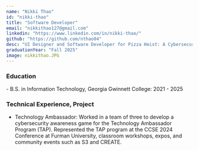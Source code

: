 ```yaml
---
name: "Nikki Thao"
id: "nikki-thao"
title: "Software Developer"
email: "nikkithao127@gmail.com"
linkedin: "https://www.linkedin.com/in/nikki-thao/"
github: "https://github.com/nthao04"
desc: "UI Designer and Software Developer for Pizza Heist: A Cybersecurity Awareness Game. A versatile and detail-oriented Software Development major, committed to creating efficient, polished designs and technical solutions."
graduationYear: "Fall 2025"
image: nikkithao.JPG
---
```


### Education
<div>
- B.S. in Information Technology, Georgia Gwinnett College: 2021 - 2025
</div>

### Technical Experience, Project
<ul>
    <li>Technology Ambassador: Worked in a team of three to develop a cybersecurity awareness game for the Technology Ambassador Program (TAP). Represented the TAP program at the CCSE 2024 Conference at Furman University, classroom workshops, expos, and community events such as S3 and CREATE.</li>
</ul>
